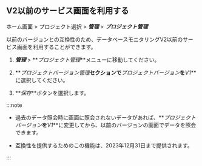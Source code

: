## V2以前のサービス画面を利用する

ホーム画面 > プロジェクト選択 > **_管理_** > **_プロジェクト管理_**

<ImgLang img='db-v2-ver-management.png' desc='プロジェクトバージョン管理' />

以前のバージョンとの互換性のため、データベースモニタリングV2以前のサービス画面を利用することができます。 

1.  **_管理_** > **_プロジェクト管理_**メニューに移動してください。

2.  **_プロジェクトバージョン管理_**セクションで**_プロジェクトバージョン_**を**_V1_**に選択してください。 

3.  **_保存_**ボタンを選択します。

:::note

-   過去のデータ照会時に画面に照会されないデータがあれば、**_プロジェクトバージョン_**を**_V1_**に変更してから、以前のバージョンの画面でデータを照会できます。

-   互換性を提供するためのこの機能は、2023年12月31日まで提供されます。

:::
